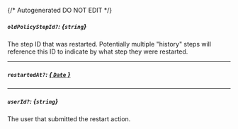 {/* Autogenerated DO NOT EDIT  */}
##### `oldPolicyStepId?`: *{`string`}*
The step ID that was restarted. Potentially multiple "history" steps will reference this ID to indicate by what step they were restarted.

---
##### `restartedAt?`: [*{ `Date` }*](https://developer.mozilla.org/en-US/docs/Web/JavaScript/Reference/Global_Objects/Date)

---
##### `userId?`: *{`string`}*
The user that submitted the restart action.

